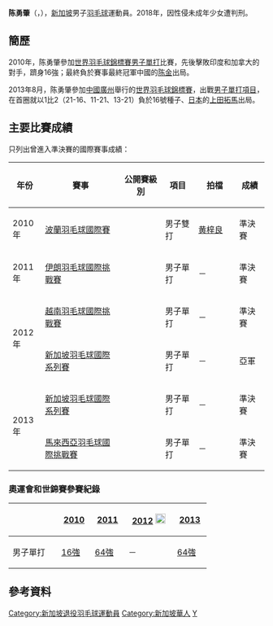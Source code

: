 {{noteTA|G1=Badminton}}
{{Infobox 羽球選手
| playername              = 陈勇肇<br/>{{lang|en|Chen Yong Zhao, Ashton}}
| image                   = 
| size                    = 
| caption                 = 
| birth_name              = 
| date_of_birth           = {{birth_date_and_age|1989|9|9}}
| place_of_birth          = 
| height                  = 
| weight                  = 
| event                   = 男子單打、男子雙打
| country                 = {{SIN}}
| years_retired           = 2015年
| handedness              = 
| coach                   = 
| highest_ranking         = 第50位（男單）
| date_of_highest_ranking = 2012年11月22日<ref name="ranking">{{en}}[http://bwfcontent.tournamentsoftware.com/ranking/player.aspx?id=3018&player=108470 BWF World Ranking - Ranking of Yong Zhao Ashton CHEN (52860)]</ref>
| current_ranking         = 現已退役
| date_of_current_ranking = 
| played                  = 123勝–89負（男單）<br/>32勝–40負（男双）<br/>0勝–1負（混双）
| titles                  = 
| bwf_profile             = 68060C32-7979-4379-BD2E-0C2E859CDCAE
| bwf_id                  = 52860
| updated                 = 2017年8月13日
}}
{{MedalTableTop}}
{{MedalSport | 男子[[羽毛球|羽毛球]]}}
{{MedalCountry | {{SIN}}}}
{{MedalBottom}}
'''陈勇肇'''（{{lang|en|'''Chen Yong Zhao, Ashton'''}}，{{bd|1989年|9月9日}}），[[新加坡|新加坡]]男子[[羽毛球|羽毛球]]運動員。2018年，因性侵未成年少女遭判刑。

==簡歷==
2010年，陈勇肇參加[[2010年世界羽毛球錦標賽|世界羽毛球錦標賽]][[2010年世界羽毛球錦標賽-男子單打|男子單打]]比賽，先後擊敗印度和加拿大的對手，躋身16強；最終負於賽事最終冠軍中國的[[陈金|陈金]]出局。

2013年8月，陈勇肇參加[[中國|中國]][[廣州|廣州]]舉行的[[2013年世界羽毛球錦標賽|世界羽毛球錦標賽]]，出戰[[2013年世界羽毛球錦標賽男子單打項目|男子單打項目]]，在首圈就以1比2（21-16、11-21、13-21）負於16號種子、[[日本|日本]]的[[上田拓馬|上田拓馬]]出局。

==主要比賽成績==
只列出曾進入準決賽的國際賽事成績：
{| class=wikitable style="text-align:center; font-size:small;" 
!width="50"|年份
!width="180"|賽事
!width="80"|公開賽級別
!width="60"|項目
!width="80"|拍檔
!width="50"|成績
|-
!rowspan="1"|2010年
|[[2010年波蘭羽毛球國際賽|波蘭羽毛球國際賽]]
|{{BWFIC}}
|男子雙打
|[[黄梓良|黄梓良]]
|bgcolor="#b8860b"|準決賽
|-
!rowspan="1"|2011年
|[[2011年伊朗羽毛球國際挑戰賽|伊朗羽毛球國際挑戰賽]]
|{{BWFIC}}
|男子單打
|－
|bgcolor="#b8860b"|準決賽
|-
!rowspan="2"|2012年
|[[2012年越南羽毛球國際挑戰賽|越南羽毛球國際挑戰賽]]
|{{BWFIC}}
|男子單打
|－
|bgcolor="#b8860b"|準決賽
|-
|[[2012年新加坡羽毛球國際系列賽|新加坡羽毛球國際系列賽]]
|{{BWFIS}}
|男子單打
|－
|bgcolor="silver"|亞軍
|-
!rowspan="2"|2013年
|[[2013年新加坡羽毛球國際系列賽|新加坡羽毛球國際系列賽]]
|{{BWFIS}}
|男子單打
|－
|bgcolor="#b8860b"|準決賽
|-
|[[2013年馬來西亞羽毛球國際挑戰賽|馬來西亞羽毛球國際挑戰賽]]
|{{BWFIC}}
|男子單打
|－
|bgcolor="#b8860b"|準決賽
|}
{{BWF賽事級別索引/2007}}

===奧運會和世錦賽參賽紀錄===
{| class=wikitable style="text-align:center; font-size:small;" 
!
!width="50"|[[2010年世界羽毛球錦標賽|2010]]
!width="50"|[[2011年世界羽毛球錦標賽|2011]]
!width="80"|[[2012年夏季奧林匹克運動會羽毛球比賽|2012]] [[File:Olympic_rings_without_rims.svg|20px]]
!width="50"|[[2013年世界羽毛球錦標賽|2013]]
|-
!width="80"|男子單打
|[[2010年世界羽毛球錦標賽男子單打項目|16強]]
|[[2011年世界羽毛球錦標賽男子單打項目|64強]]
|－
|[[2013年世界羽毛球錦標賽男子單打項目|64強]]
|}

==參考資料==
{{Reflist|2}}

{{DEFAULTSORT:Chen, Yong Zhao}}
[[Category:新加坡退役羽毛球運動員|Category:新加坡退役羽毛球運動員]]
[[Category:新加坡華人|Category:新加坡華人]]
[[Category:陈姓|Y]]